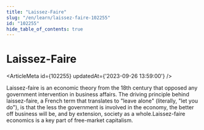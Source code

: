 ```yaml
---
title: "Laissez-Faire"
slug: "/en/learn/laissez-faire-102255"
id: "102255"
hide_table_of_contents: true
---
```



# Laissez-Faire

<ArticleMeta id={102255} updatedAt={'2023-09-26 13:59:00'} />
<div className='border-solid border-b border-t-0 my-4 border-[var(--ifm-color-gray-300)]' />

Laissez-faire is an economic theory from the 18th century that opposed any government intervention in business affairs. The driving principle behind laissez-faire, a French term that translates to "leave alone" (literally, "let you do"), is that the less the government is involved in the economy, the better off business will be, and by extension, society as a whole.Laissez-faire economics is a key part of free-market capitalism.

